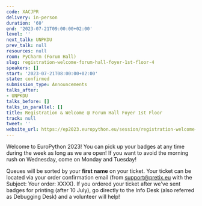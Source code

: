 ```yaml
---
code: XACJPR
delivery: in-person
duration: '60'
end: '2023-07-21T09:00:00+02:00'
level: ''
next_talk: UNPKDU
prev_talk: null
resources: null
room: PyCharm (Forum Hall)
slug: registration-welcome-forum-hall-foyer-1st-floor-4
speakers: []
start: '2023-07-21T08:00:00+02:00'
state: confirmed
submission_type: Announcements
talks_after:
- UNPKDU
talks_before: []
talks_in_parallel: []
title: Registration & Welcome @ Forum Hall Foyer 1st Floor
track: null
tweet: ''
website_url: https://ep2023.europython.eu/session/registration-welcome-forum-hall-foyer-1st-floor-4
---
```


Welcome to EuroPython 2023! You can pick up your badges at any time during the week as long as we are open! If you want to avoid the morning rush on Wednesday, come on Monday and Tuesday!

Queues will be sorted by your **first name** on your ticket. Your ticket can be located via your order confirmation email (from support@pretix.eu with the Subject: Your order: XXXX). If you ordered your ticket after we've sent badges for printing (after 10 July), go directly to the Info Desk (also referred as Debugging Desk) and a volunteer will help!

